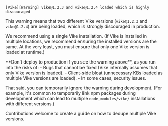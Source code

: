 
```
[Vike][Warning] vike@1.2.3 and vike@1.2.4 loaded which is highly discouraged
```

This warning means that two different Vike versions (`vike@1.2.3` and `vike@1.2.4`) are being loaded, which is strongly discouraged in production.

We recommend using a single Vike installation. (If Vike is installed in multiple locations, we recommend ensuring the installed versions are the same. At the very least, you must ensure that only one Vike version is loaded at runtime.)

<Warning>
  **Don't deploy to production if you see the warning above**, as you run into the risks of:
   - Bugs that cannot be fixed (Vike internally assumes that only Vike version is loaded).
   - Client-side bloat (unnecessary KBs loaded as multiple Vike versions are loaded).
   - In some cases, security issues.

  That said, you can temporarily ignore the warning during development. (For example, it's common to temporarily link npm packages during development which can lead to multiple `node_modules/vike/` installations with different versions.)
</Warning>

<Contribution>
  Contributions welcome to create a guide on how to dedupe multiple Vike versions.
</Contribution>
